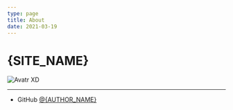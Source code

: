```yaml
---
type: page
title: About
date: 2021-03-19
---
```



# {SITE_NAME}

<Image
  src="/images/avatr.jpg"
  alt="Avatr"
  width={200}
  height={200}
  priority
  className="next-image"
/>
XD

---

- GitHub [@{AUTHOR_NAME}](https://github.com/MUedsa)
